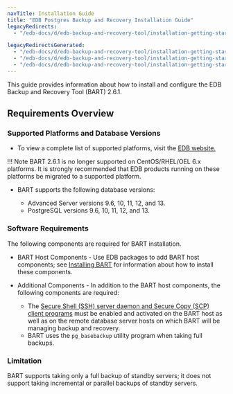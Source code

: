 ```yaml
---
navTitle: Installation Guide
title: "EDB Postgres Backup and Recovery Installation Guide"
legacyRedirects:
  - "/edb-docs/d/edb-backup-and-recovery-tool/installation-getting-started/installation-upgrade-guide/2.6.1/requirements_overview.html"

legacyRedirectsGenerated:
  - "/edb-docs/d/edb-backup-and-recovery-tool/installation-getting-started/installation-upgrade-guide/2.6.1/conclusion.html"
  - "/edb-docs/d/edb-backup-and-recovery-tool/installation-getting-started/installation-upgrade-guide/2.6.1/genindex.html"
  - "/edb-docs/d/edb-backup-and-recovery-tool/installation-getting-started/installation-upgrade-guide/2.6.1/index.html"
---
```


This guide provides information about how to install and configure the EDB Backup and Recovery Tool (BART) 2.6.1.

<div id="requirements_overview" class="registered_link"></div>

## Requirements Overview

### Supported Platforms and Database Versions

-   To view a complete list of supported platforms, visit the [EDB website.](https://www.enterprisedb.com/services-support/edb-supported-products-and-platforms)

!!! Note
    BART 2.6.1 is no longer supported on CentOS/RHEL/OEL 6.x platforms. It is strongly recommended that EDB products running on these platforms be migrated to a supported platform.

-   BART supports the following database versions:

    -   Advanced Server versions 9.6, 10, 11, 12, and 13.
    -   PostgreSQL versions 9.6, 10, 11, 12, and 13.

### Software Requirements

The following components are required for BART installation.

-   BART Host Components - Use EDB packages to add BART host components; see [Installing BART](02_installing_bart/#installing-bart) for information about how to install these components.

-   Additional Components - In addition to the BART host components, the following components are required:

    -   The [Secure Shell (SSH) server daemon and Secure Copy (SCP) client programs](03_configuring_bart/#authorizing_ssh_scp_access) must be enabled and activated on the BART host as well as on the remote database server hosts on which BART will be managing backup and recovery.
    -   BART uses the `pg_basebackup` utility program when taking full backups.

### Limitation

BART supports taking only a full backup of standby servers; it does not support taking incremental or parallel backups of standby servers.
